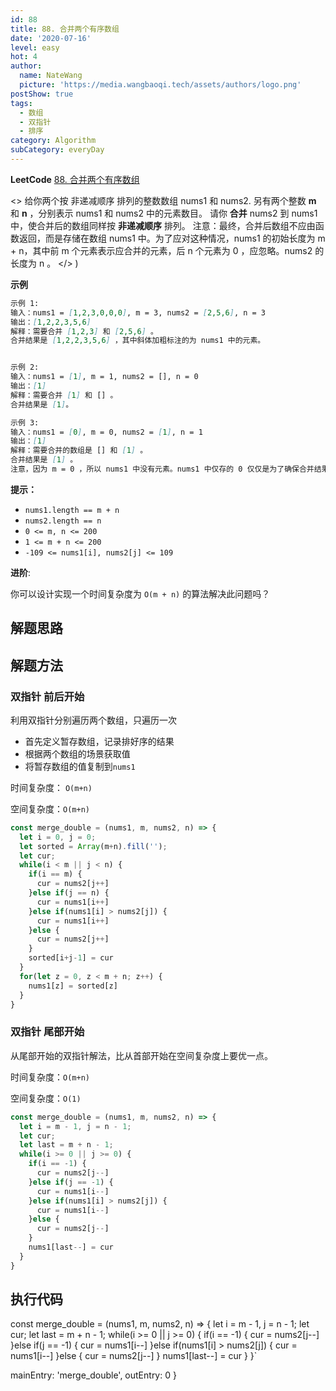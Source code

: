 ```yaml
---
id: 88
title: 88. 合并两个有序数组
date: '2020-07-16'
level: easy
hot: 4
author:
  name: NateWang
  picture: 'https://media.wangbaoqi.tech/assets/authors/logo.png'
postShow: true
tags:
  - 数组
  - 双指针
  - 排序
category: Algorithm
subCategory: everyDay
---
```



<Strong>LeetCode</Strong> [88. 合并两个有序数组](https://leetcode.cn/problems/merge-sorted-array/)


  <>
    <Para>
      给你两个按 非递减顺序 排列的整数数组  <InlineCode>nums1</InlineCode> 和 <InlineCode>nums2</InlineCode>. 另有两个整数 <Strong>m</Strong> 和 <Strong>n</Strong> ，分别表示 nums1 和 nums2 中的元素数目。
    </Para>
    <Para>
      请你 <Strong>合并</Strong> <InlineCode>nums2</InlineCode> 到 <InlineCode>nums1</InlineCode> 中，使合并后的数组同样按 <Strong>非递减顺序</Strong> 排列。
    </Para>
    <Para>
      注意：最终，合并后数组不应由函数返回，而是存储在数组 nums1 中。为了应对这种情况，nums1 的初始长度为 m + n，其中前 m 个元素表示应合并的元素，后 n 个元素为 0 ，应忽略。nums2 的长度为 n 。
    </Para>
  </>
)

<SideNote type='info' title='题目描述' children={cBox}/>


**示例**

```md
示例 1: 
输入：nums1 = [1,2,3,0,0,0], m = 3, nums2 = [2,5,6], n = 3
输出：[1,2,2,3,5,6]
解释：需要合并 [1,2,3] 和 [2,5,6] 。
合并结果是 [1,2,2,3,5,6] ，其中斜体加粗标注的为 nums1 中的元素。


示例 2: 
输入：nums1 = [1], m = 1, nums2 = [], n = 0
输出：[1]
解释：需要合并 [1] 和 [] 。
合并结果是 [1]。

示例 3: 
输入：nums1 = [0], m = 0, nums2 = [1], n = 1
输出：[1]
解释：需要合并的数组是 [] 和 [1] 。
合并结果是 [1] 。
注意，因为 m = 0 ，所以 nums1 中没有元素。nums1 中仅存的 0 仅仅是为了确保合并结果可以顺利存放到 nums1 中。
```

**提示：**

- `nums1.length == m + n`
- `nums2.length == n`
- `0 <= m, n <= 200`
- `1 <= m + n <= 200`
- `-109 <= nums1[i], nums2[j] <= 109`

**进阶**: 

你可以设计实现一个时间复杂度为 `O(m + n)` 的算法解决此问题吗？


## 解题思路

## 解题方法

### 双指针 前后开始

利用双指针分别遍历两个数组，只遍历一次

- 首先定义暂存数组，记录排好序的结果
- 根据两个数组的场景获取值
- 将暂存数组的值复制到`nums1`

时间复杂度： `O(m+n)`

空间复杂度：`O(m+n)`

```js
const merge_double = (nums1, m, nums2, n) => {
  let i = 0, j = 0;
  let sorted = Array(m+n).fill('');
  let cur;
  while(i < m || j < n) {
    if(i == m) {
      cur = nums2[j++]
    }else if(j == n) {
      cur = nums1[i++]
    }else if(nums1[i] > nums2[j]) {
      cur = nums1[i++]
    }else {
      cur = nums2[j++]
    }
    sorted[i+j-1] = cur
  }
  for(let z = 0, z < m + n; z++) {
    nums1[z] = sorted[z]
  }
}
```

### 双指针 尾部开始

从尾部开始的双指针解法，比从首部开始在空间复杂度上要优一点。

时间复杂度：`O(m+n)`

空间复杂度：`O(1)`

```js
const merge_double = (nums1, m, nums2, n) => {
  let i = m - 1, j = n - 1;
  let cur;
  let last = m + n - 1;
  while(i >= 0 || j >= 0) {
    if(i == -1) {
      cur = nums2[j--]
    }else if(j == -1) {
      cur = nums1[i--]
    }else if(nums1[i] > nums2[j]) {
      cur = nums1[i--]
    }else {
      cur = nums2[j--]
    }
    nums1[last--] = cur
  }
} 
```

## 执行代码


const merge_double = (nums1, m, nums2, n) => {
  let i = m - 1, j = n - 1;
  let cur;
  let last = m + n - 1;
  while(i >= 0 || j >= 0) {
    if(i == -1) {
      cur = nums2[j--]
    }else if(j == -1) {
      cur = nums1[i--]
    }else if(nums1[i] > nums2[j]) {
      cur = nums1[i--]
    }else {
      cur = nums2[j--]
    }
    nums1[last--] = cur
  }
}`

  mainEntry: 'merge_double',
  outEntry: 0
}

<PlayGround js={js} mode='algo' options={options}/> 


